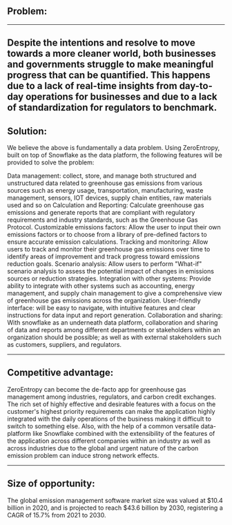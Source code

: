 ## Problem:
-------------------------------------
Despite the intentions and resolve to move towards a more cleaner world, both businesses and governments struggle to make meaningful progress that can be quantified. 
This happens due to a lack of real-time insights from day-to-day operations for businesses and due to a lack of standardization for regulators to benchmark.
---------------------------------------
## Solution:

We believe the above is fundamentally a data problem. Using ZeroEntropy, built on top of Snowflake as the data platform, the following features will be provided to solve the problem:

Data management: collect, store, and manage both structured and unstructured data related to greenhouse gas emissions from various sources such as energy usage, transportation, manufacturing, waste management, sensors, IOT devices, supply chain entities, raw materials used and so on
Calculation and Reporting:  Calculate greenhouse gas emissions and generate reports that are compliant with regulatory requirements and industry standards, such as the Greenhouse Gas Protocol.
Customizable emissions factors: Allow the user to input their own emissions factors or to choose from a library of pre-defined factors to ensure accurate emission calculations.
Tracking and monitoring: Allow users to track and monitor their greenhouse gas emissions over time to identify areas of improvement and track progress toward emissions reduction goals.
Scenario analysis: Allow users to perform "What-if" scenario analysis to assess the potential impact of changes in emissions sources or reduction strategies.
Integration with other systems: Provide ability to integrate with other systems such as accounting, energy management, and supply chain management to give a comprehensive view of greenhouse gas emissions across the organization.
User-friendly interface: will be easy to navigate, with intuitive features and clear instructions for data input and report generation.
Collaboration and sharing:  With snowflake as an underneath data platform, collaboration and sharing of data and reports among different departments or stakeholders within an organization should be possible; as well as with external stakeholders such as customers, suppliers, and regulators.

-----------------------------
## Competitive advantage:

ZeroEntropy can become the de-facto app for greenhouse gas management among industries, regulators, and carbon credit exchanges. The rich set of highly effective and desirable features with a focus on the customer's highest priority requirements can make the application highly integrated with the daily operations of the business making it difficult to switch to something else. Also, with the help of a common versatile data-platform like Snowflake combined with the extensibility of the features of the application across different companies within an industry as well as across industries due to the global and urgent nature of the carbon emission problem can induce strong network effects.  

---------------------------------------
## Size of opportunity: 
The global emission management software market size was valued at $10.4 billion in 2020, and is projected to reach $43.6 billion by 2030, registering a CAGR of 15.7% from 2021 to 2030.
